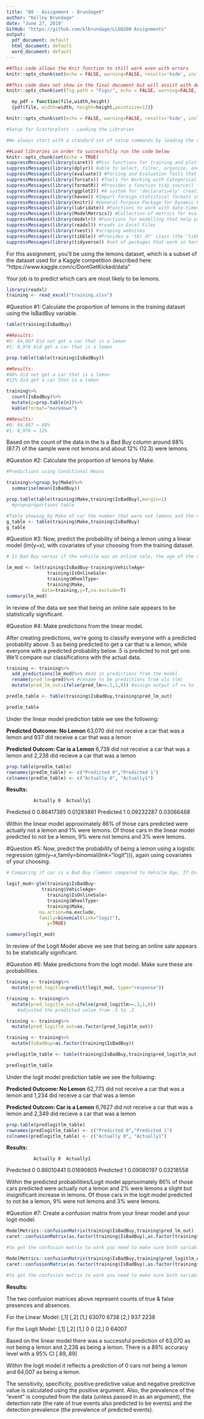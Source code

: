 ---
title: "08 - Assignment - BrundageK"
author: "Kelley Brundage"
date: "June 27, 2019"
GitHub: "https://github.com/klbrundage/LLO8200-Assignments"
output:
  pdf_document: default
  html_document: default
  word_document: default
---

```{r setup, include=FALSE}
##This code allows the Knit function to still work even with errors 
knitr::opts_chunk$set(echo = FALSE, warning=FALSE, results='hide', include=TRUE, messages=FALSE)
```

```{r global_options, include = FALSE}
##This code does not show in the final document but will assist with definining the margin cutoff point and wraps the text to the next line.
knitr::opts_chunk$set(fig.path = "Figs/", echo = FALSE, warning=FALSE, results='hide', include=FALSE, messages=FALSE, tidy.opts=list(width.cutoff=60)) 

  my_pdf = function(file,width,height)
  {pdf(file, width=width, height=height,pointsize=12)}
```


```{r, include=FALSE, warning=FALSE, eval=FALSE}
knitr::opts_chunk$set(echo = FALSE, warning=FALSE, results='hide', include=TRUE, messages=FALSE)

#Setup for Scatterplots - Loading the Libraries

#We always start with a standard set of setup commands by loading the correct libraries. We will continue to work with our existing libraries and will add 'caret' in order to evaluate the perforance of a classifier.

##Load libraries in order to successfully run the code below
knitr::opts_chunk$set(echo = TRUE)
suppressMessages(library(caret)) #Misc functions for training and plotting classification and regression models.
suppressMessages(library(dplyr)) #able to select, filter, organize, and manipulate data stored within an R data frame
suppressMessages(library(evaluate)) #Parsing and Evaluation Tools that Provide More Details than the Default
suppressMessages(library(forcats)) #Tools for Working with Categorical Variables (Factors)
suppressMessages(library(formatR)) #Provides a function tidy_source() to format R source code.
suppressMessages(library(ggplot2)) #A system for 'declaratively' creating graphics, based on "The Grammar of Graphics".
suppressMessages(library(haven)) #Import foreign statistical formats into R via the embedded 'ReadStat' C library
suppressMessages(library(knitr)) #General-Purpose Package for Dynamic Report Generation in R 
suppressMessages(library(lubridate)) #Functions to work with date-times and time-spans: fast and user friendly parsing of date-time data, extraction and updating of components of a date-time
suppressMessages(library(ModelMetrics)) #Collection of metrics for evaluating models written in C++ using 'Rcpp'.
suppressMessages(library(modelr)) #Functions for modelling that help you seamlessly integrate modelling into a pipeline of data manipulation and visualisation.
suppressMessages(library(readxl)) #reads in Excel Files
suppressMessages(library(rvest)) #scraping websites
suppressMessages(library(tibble)) #Provides a 'tbl_df' class (the 'tibble') that provides stricter checking and better formatting than the traditional data frame.
suppressMessages(library(tidyverse)) #set of packages that work in harmony because they share common data representations and 'API' design
```

For this assignment, you'll be using the lemons dataset, which is a subset of the dataset used for a Kaggle competition described here: "https://www.kaggle.com/c/DontGetKicked/data"

Your job is to predict which cars are most likely to be lemons.

```{r Load Dataset from Carvana via Kaggle}
library(readxl)
training <- read_excel("training.xlsx")
```


#Question #1: Calculate the proportion of lemons in the training dataset using the IsBadBuy variable.

```{r Create Table, include=FALSE,error=FALSE}
table(training$IsBadBuy)

##Results:
#0: 64,007 Did not get a car that is a lemon
#1: 8,976 Did get a car that is a lemon
```

```{r Create Proportion Table, echo=TRUE}
prop.table(table(training$IsBadBuy))

##Results:
#88% did not get a car that is a lemon
#12% did get a car that is a lemon
```

```{r descriptives}
training%>%
  count(IsBadBuy)%>%
  mutate(p=prop.table(n))%>%
  kable(format="markdown")

##Results:
#0: 64,007 = 88%
#1: 8,976 = 12%
```

Based on the count of the data in the Is a Bad Buy column around 88% (87.7) of the sample were not lemons and about 12% (12.3) were lemons.

#Question #2: Calculate the proportion of lemons by Make.

```{r Conditional Mean by Make of Car}
#Predictions using Conditional Means

training%>%group_by(Make)%>%
  summarise(mean(IsBadBuy))
```


```{r Cross-Tabulate}
prop.table(table(training$Make,training$IsBadBuy),margin=1)
  #prop=proportions table
```

```{r G Table by Make}
#Table showing by Make of car the number that were not lemons and the number that are lemons.
g_table <- table(training$Make,training$IsBadBuy)
g_table

```


#Question #3: Now, predict the probability of being a lemon using a linear model (lm(y~x), with covariates of your choosing from the training dataset.

```{r Linear Model}
# Is Bad Buy versus if the vehicle was an online sale, the age of the vehicle, wheeltype and make of the vehicle.

lm_mod <- lm(training$IsBadBuy~training$VehicleAge+
               training$IsOnlineSale+
               training$WheelType+
               training$Make,
             data=training,y=T,na.exclude=T)
summary(lm_mod)
```

In review of the data we see that being an online sale appears to be statistically significant.

#Question #4: Make predictions from the linear model.

After creating predictions, we're going to classify everyone with a predicted probablity above .5 as being predicted to get a car that is a lemon, while everyone with a predicted probability below .5 is predicted to not get one. We'll compare our classifications with the actual data. 

```{r LM Predictions}
training <- training%>%
  add_predictions(lm_mod)%>% #Add in predictions from the model
  rename(pred_lm=pred)%>% #rename to be predictions from ols (lm)
  mutate(pred_lm_out=ifelse(pred_lm>=.5,1,0)) #assign output if >= to .5 1=yes and 0=no
```

```{r LM Prediction Table}
predlm_table <- table(training$IsBadBuy,training$pred_lm_out)

predlm_table
```

Under the linear model prediction table we see the following:

**Predicted Outcome: No Lemon**
63,070 did not receive a car that was a lemon and 937 did receive a car that was a lemon

**Predicted Outcom: Car is a Lemon**
6,738 did not receive a car that was a lemon and 2,238 did recieve a car that was a lemon

```{r Probability Table Clean-up, echo=TRUE}
prop.table(predlm_table)
rownames(predlm_table) <- c("Predicted 0","Predicted 1")
colnames(predlm_table) <- c("Actually 0", "Actually1")
```

**Results:**

              Actually 0  Actually1
  Predicted 0 0.86417385 0.01283861
  Predicted 1 0.09232287 0.03066468

Within the linear model approximately 86% of those cars predicted were actually not a lemon and 1% were lemons.  Of those cars in the linear model predicted to not be a lemon, 9% were not lemons and 3% were lemons.

#Question #5: Now, predict the probability of being a lemon using a logistic regression (glm(y~x,family=binomial(link="logit"))), again using covariates of your choosing.

```{r Logistic Model, echo=TRUE}
# Comparing if car is a Bad Buy (lemon) compared to Vehicle Age, If Online Sale, Wheel Type, and the Make of the Vehicle.

logit_mod<-glm(training$IsBadBuy~
             training$VehicleAge+
               training$IsOnlineSale+
               training$WheelType+
               training$Make,
            na.action=na.exclude,
            family=binomial(link="logit"),
               y=TRUE)

summary(logit_mod)
```

In review of the Logit Model above we see that being an online sale appears to be statistically significant.

#Question #6: Make predictions from the logit model. Make sure these are probabilities.

```{r Predicted Probablities}
training <- training%>%
  mutate(pred_logitlm=predict(logit_mod, type="response"))
```

```{r}
training <- training%>%
  mutate(pred_logitlm_out=ifelse(pred_logitlm>=.3,1,0))
    #adjusted the predicted value from .5 to .3

training <- training%>%
  mutate(pred_logitlm_out=as.factor(pred_logitlm_out))

training <- training%>%
  mutate(IsBadBuy=as.factor(training$IsBadBuy))
```

```{r Logit Prediction Table}
predlogitlm_table <- table(training$IsBadBuy,training$pred_logitlm_out)

predlogitlm_table
```

Under the logit model prediction table we see the following:

**Predicted Outcome: No Lemon**
62,773 did not receive a car that was a lemon and 1,234 did receive a car that was a lemon

**Predicted Outcom: Car is a Lemon**
6,7627 did not receive a car that was a lemon and 2,349 did recieve a car that was a lemon

```{r Probability Logit Table Clean-up}
prop.table(predlogitlm_table)
rownames(predlogitlm_table) <- c("Predicted 0","Predicted 1")
colnames(predlogitlm_table) <- c("Actually 0", "Actually1")
```

**Results:**
            
              Actually 0  Actually1
  Predicted 0 0.86010441 0.01690805
  Predicted 1 0.09080197 0.03218558

Within the predicted probabilities/Logit model approximately 86% of those cars predicted were actually not a lemon and 2% were lemons a slight but insignificant increase in lemons.  Of those cars in the logit model predicted to not be a lemon, 9% were not lemons and 3% were lemons.  

#Question #7: Create a confusion matrix from your linear model and your logit model.

```{r Confusion Matrix from Linear Model}
ModelMetrics::confusionMatrix(training$IsBadBuy,training$pred_lm_out)
caret::confusionMatrix(as.factor(training$IsBadBuy),as.factor(training$pred_lm_out))

#to get the confusion matrix to work you need to make sure both variables are set as a factor
```

```{r Confusion Matrix from Logit Model, echo=TRUE}

ModelMetrics::confusionMatrix(training$IsBadBuy,training$pred_logitlm_out)
caret::confusionMatrix(as.factor(training$IsBadBuy),as.factor(training$pred_logitlm_out))

#to get the confusion matrix to work you need to make sure both variables are set as a factor
```

**Results:**

The two confusion matrices above represent counts of true & false presences and absences.

For the Linear Model:
      [,1] [,2]
[1,] 63070 6738
[2,]   937 2238

For the Logit Model:
    [,1]  [,2]
[1,]    0     0
[2,]    0 64007


Based on the linear model there was a successful prediction of 63,070 as not being a lemon and 2,238 as being a lemon.  There is a 89% accuracy level with a 95% CI [.89,.89]

Within the logit model it reflects a prediction of 0 cars not being a lemon and 64,007 as being a lemon.

The sensitivity, specificity, positive predictive value and negative predictive value is calculated using the positive argument. Also, the prevalence of the "event" is computed from the data (unless passed in as an argument), the detection rate (the rate of true events also predicted to be events) and the detection prevalence (the prevalence of predicted events).
